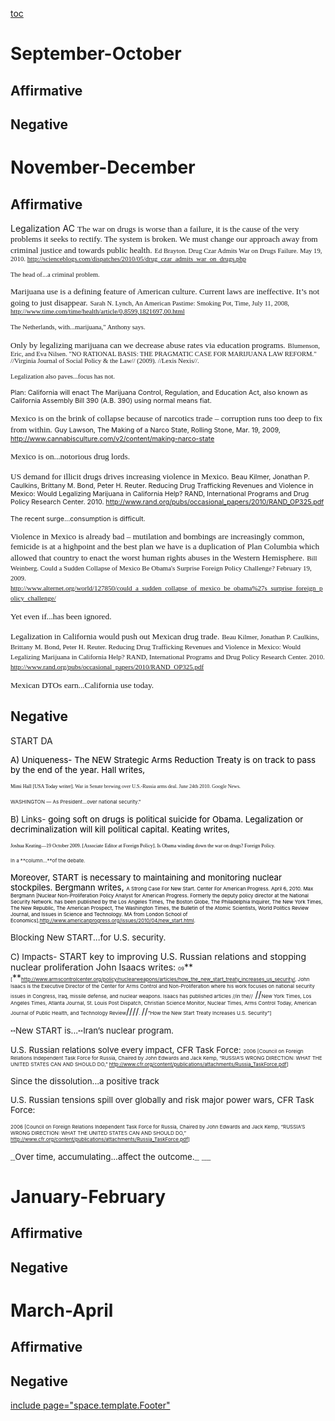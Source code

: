 [[toc]]
=September-October= 
==Affirmative== 
==Negative== 

=November-December= 
==Affirmative== 
Legalization AC
<span style="font-family: 'Times New Roman',serif; font-size: 10pt;">The war on drugs is worse than a failure, it is the cause of the very problems it seeks to rectify. The system is broken. We must change our approach away from criminal justice and towards public health.</span>
<span style="font-family: 'Times New Roman',serif; font-size: 8pt;">Ed Brayton. Drug Czar Admits War on Drugs Failure. May 19, 2010. http://scienceblogs.com/dispatches/2010/05/drug_czar_admits_war_on_drugs.php</span>

<span style="font-family: 'Times New Roman',serif; font-size: 8pt;">The head of...a criminal problem.</span>

<span style="font-family: 'Times New Roman',serif; font-size: 10pt;">Marijuana use is a defining feature of American culture. Current laws are ineffective. It’s not going to just disappear.</span>
<span style="font-family: 'Times New Roman',serif; font-size: 8pt;">Sarah N. Lynch, An American Pastime: Smoking Pot, Time, July 11, 2008, http://www.time.com/time/health/article/0,8599,1821697,00.html</span>

<span style="font-family: 'Times New Roman',serif; font-size: 8pt;">The Netherlands, with...marijuana," Anthony says.</span>

<span style="font-family: 'Times New Roman',serif; font-size: 10pt;">Only by legalizing marijuana can we decrease abuse rates via education programs.</span>
<span style="font-family: 'Times New Roman',serif; font-size: 8pt;">Blumenson, Eric, and Eva Nilsen. "NO RATIONAL BASIS: THE PRAGMATIC CASE FOR MARIJUANA LAW REFORM." //Virginia Journal of Social Policy & the Law// (2009). //Lexis Nexis//.</span>

<span style="font-family: 'Times New Roman',serif; font-size: 8pt;">Legalization also paves...focus has not.</span>


<span style="font-size: 8pt;">Plan: California will enact The Marijuana Control, Regulation, and Education Act, also known as California Assembly Bill 390 (A.B. 390) using normal means fiat.</span>

<span style="font-family: 'Times New Roman',serif; font-size: 10pt;">Mexico is on the brink of collapse because of narcotics trade – corruption runs too deep to fix from within.</span>
<span style="font-size: 8pt;">Guy Lawson, The Making of a Narco State, Rolling Stone, Mar. 19, 2009, http://www.cannabisculture.com/v2/content/making-narco-state </span>


<span style="font-family: 'Times New Roman',serif; font-size: 10pt;">Mexico is on...notorious drug lords.</span>

<span style="font-family: 'Times New Roman',serif; font-size: 10pt;">US demand for illicit drugs drives increasing violence in Mexico.</span>
<span style="font-size: 8pt;">Beau Kilmer, Jonathan P. Caulkins, Brittany M. Bond, Peter H. Reuter. Reducing Drug Trafficking Revenues and Violence in Mexico: Would Legalizing Marijuana in California Help? RAND, International Programs and Drug Policy Research Center. 2010. http://www.rand.org/pubs/occasional_papers/2010/RAND_OP325.pdf</span>

<span style="font-size: 8pt;">The recent surge...consumption is difficult.</span>

<span style="font-family: 'Times New Roman',serif; font-size: 10pt;">Violence in Mexico is already bad – mutilation and bombings are increasingly common, femicide is at a highpoint and the best plan we have is a duplication of Plan Columbia which allowed that country to enact the worst human rights abuses in the Western Hemisphere.</span>
<span style="font-family: 'Times New Roman',serif; font-size: 11px; line-height: 16px;">Bill Weinberg. Could a Sudden Collapse of Mexico Be Obama's Surprise Foreign Policy Challenge? February 19, 2009. http://www.alternet.org/world/127850/could_a_sudden_collapse_of_mexico_be_obama%27s_surprise_foreign_policy_challenge/ </span>

<span style="font-family: 'Times New Roman',serif; font-size: 10pt;">Yet even if...has been ignored.</span>

<span style="font-family: 'Times New Roman',serif; font-size: 10pt;">Legalization in California would push out Mexican drug trade.</span>
<span style="font-family: 'Times New Roman',serif; font-size: 11px; line-height: 16px;">Beau Kilmer, Jonathan P. Caulkins, Brittany M. Bond, Peter H. Reuter. Reducing Drug Trafficking Revenues and Violence in Mexico: Would Legalizing Marijuana in California Help? RAND, International Programs and Drug Policy Research Center. 2010. http://www.rand.org/pubs/occasional_papers/2010/RAND_OP325.pdf</span>

<span style="font-family: 'Times New Roman',serif; font-size: 10pt;">Mexican DTOs earn...California use today.</span>


==Negative== 
START DA


<span style="color: black; font-size: 10.0pt;">A) Uniqueness- The NEW Strategic Arms Reduction Treaty is on track to pass by the end of the year. Hall writes,  </span>

<span style="color: black; font-family: 'Times New Roman',serif; font-size: 6pt;">Mimi Hall [USA Today writer]. </span><span style="font-family: 'Times New Roman',serif; font-size: 6pt;">War in Senate brewing over U.S.-Russia arms deal. June 24th 2010. Google News.</span>

<span style="font-size: 6pt;">WASHINGTON — As President...</span><span style="font-size: 8px; line-height: 12px;">over national security."</span>


<span style="font-size: 10pt;">B) Links- </span><span style="color: black; font-size: 10.0pt;">going soft on drugs is political suicide for Obama. Legalization or decriminalization will kill political capital. Keating writes, </span><span style="font-family: Times,serif; font-size: 10pt;"> </span>

<span style="color: black; font-family: 'Times New Roman',serif; font-size: 6pt;">Joshua Keating—19 October 2009. [Associate Editor at Foreign Policy]. Is Obama winding down the war on drugs? Foreign Policy.</span>

<span style="font-family: 'Times New Roman',serif;"> </span>
<span style="color: black; font-size: 6pt;"><span style="color: #1f1f1f; font-size: 6pt;">In a **<span style="border-bottom-color: windowtext; border-bottom-style: none; border-bottom-width: 1pt; border-left-color: windowtext; border-left-style: none; border-left-width: 1pt; border-right-color: windowtext; border-right-style: none; border-right-width: 1pt; border-top-color: windowtext; border-top-style: none; border-top-width: 1pt; padding-bottom: 0in; padding-left: 0in; padding-right: 0in; padding-top: 0in;">column...</span>**</span><span style="color: #1f1f1f;">of the debate.</span></span>

<span style="color: #1f1f1f;"> </span>
<span style="font-size: 6pt;"><span class="apple-style-span"><span style="color: black; font-size: 10.0pt;">Moreover, START is necessary to maintaining and monitoring nuclear stockpiles. Bergmann writes, </span><span style="font-size: 10.0pt;"> </span></span></span>
<span style="font-size: 6pt;"><span class="apple-style-span"><span style="color: black; font-size: 6.0pt;">A Strong Case For New Start. Center For American Progress. April 6, 2010. Max Bergmann [Nuclear Non-Proliferation Policy Analyst for American Progress. Formerly the deputy policy director at the National Security Network. has been published by the Los Angeles Times, The Boston Globe, The Philadelphia Inquirer, The New York Times, The New Republic, The American Prospect, The Washington Times, the Bulletin of the Atomic Scientists, World Politics Review Journal, and Issues in Science and Technology. MA from London School of Economics].</span></span><span style="font-size: 6.0pt;">[[http://www.americanprogress.org/issues/2010/04/new_start.html]]</span><span class="apple-style-span"><span style="color: black; font-size: 6.0pt;">.</span></span></span>

<span class="apple-style-span"><span style="color: black;"> </span></span>
<span style="font-size: 6pt;"><span style="font-size: 10.0pt;">Blocking New START...for U.S. security.</span></span>

<span style="font-size: 10pt;">C) Impacts- </span>START key to improving U.S. Russian relations and stopping nuclear proliferation John Isaacs writes:
<span style="font-size: 6.0pt;">09</span>**<span style="font-size: 6pt;">[</span>**<span style="color: windowtext; font-size: 6.0pt;">[[http://www.armscontrolcenter.org/policy/nuclearweapons/articles/how_the_new_start_treaty_increases_us_security/]]</span><span style="font-size: 6.0pt;">, </span><span class="apple-style-span"><span style="font-size: 6pt;">John Isaacs is the Executive Director of the Center for Arms Control and Non-Proliferation where his work focuses on national security issues in Congress, Iraq, missile defense, and nuclear weapons. Isaacs has published articles //<span style="mso-bidi-font-style: normal;">in the</span>//</span></span><span class="apple-converted-space"> </span>//<span style="font-size: 6pt;">New York Times, Los Angeles Times, Atlanta Journal, St. Louis Post Dispatch, Christian Science Monitor, Nuclear Times, Arms Control Today, American Journal of Public Health, and Technology Review</span>//<span class="apple-style-span">//<span style="mso-bidi-font-style: normal;"><span style="font-size: 6pt;">. </span></span>//</span><span style="font-size: 8px; line-height: 12px;">”How the New Start Treaty Increases U.S. Security”]</span>

<span style="line-height: 12px;"> </span>
<span style="font-size: 8px;">**<span style="font-size: 10pt;">New START is...</span>**<span style="font-size: 10.0pt;">Iran’s nuclear program.</span></span>

<span style="font-size: 10pt;"> </span>
<span style="font-size: 10.0pt;">U.S. Russian relations solve every impact, CFR Task Force:</span>
<span style="font-size: 10pt;"><span style="font-size: 6.0pt;"> 2006 [Council on Foreign Relations Independent Task Force for Russia, Chaired by John Edwards and Jack Kemp, “RUSSIA’S WRONG DIRECTION: WHAT THE UNITED STATES CAN AND SHOULD DO,” http://www.cfr.org/content/publications/attachments/Russia_TaskForce.pdf]</span></span>

<span style="font-size: 6pt;"><span style="font-size: 10.0pt;">Since the dissolution...a positive track</span></span>

<span style="font-size: 10pt;"> </span>
<span style="font-size: 10.0pt;">U.S. Russian tensions spill over globally and risk major power wars, CFR Task Force:</span>

<span style="font-size: 10pt;"><span style="font-size: 6.0pt;">2006 [Council on Foreign Relations Independent Task Force for Russia, Chaired by John Edwards and Jack Kemp, “RUSSIA’S WRONG DIRECTION: WHAT THE UNITED STATES CAN AND SHOULD DO,” http://www.cfr.org/content/publications/attachments/Russia_TaskForce.pdf]</span></span>

<span style="font-size: 6pt;">__<span style="font-size: 10.0pt;">Over time, accumulating...affect the outcome.</span>__</span>
<span style="font-size: 6pt;"> __﻿__</span>









=January-February= 
==Affirmative== 
==Negative== 

=March-April= 
==Affirmative== 
==Negative== 

[[include page="space.template.Footer"]]